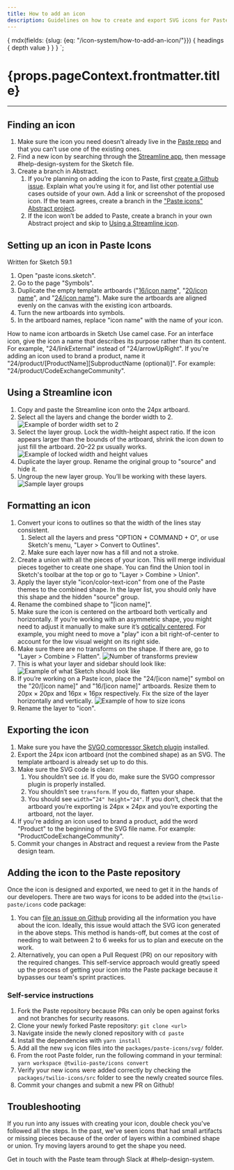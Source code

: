 ```yaml
---
title: How to add an icon
description: Guidelines on how to create and export SVG icons for Paste.
---
```



  {
    mdx(fields: {slug: {eq: "/icon-system/how-to-add-an-icon/"}}) {
      headings {
        depth
        value
      }
    }
  }
`;

<contentwrapper>
<TableOfContents headings={props.data.mdx.headings} />
<content>
<h1>{props.pageContext.frontmatter.title}</h1>

---

## Finding an icon

1. Make sure the icon you need doesn’t already live in the [Paste repo](https://twilio-labs.github.io/paste/?path=/story/overview-icons--list)
   and that you can’t use one of the existing ones.
2. Find a new icon by searching through the [Streamline app](https://app.streamlineicons.com/streamline-regular),
   then message #help-design-system for the Sketch file.
3. Create a branch in Abstract.
   1. If you’re planning on adding the icon to Paste, first [create a Github issue](https://github.com/twilio-labs/paste/issues).
      Explain what you’re using it for, and list other potential use cases outside of your own.
      Add a link or screenshot of the proposed icon. If the team agrees, create a branch in
      the ["Paste icons" Abstract project](https://share.goabstract.com/0bdb9ae0-d1da-4021-80d3-338683d27b42).
   2. If the icon won’t be added to Paste, create a branch in your own Abstract project
      and skip to [Using a Streamline icon](/icon-system/how-to-add-an-icon#using-a-streamline-icon).

## Setting up an icon in Paste Icons
Written for Sketch 59.1

1. Open "paste icons.sketch".
2. Go to the page "Symbols".
3. Duplicate the empty template artboards ("[16/icon name](https://share.goabstract.com/26080d38-a95a-46b1-a0ad-aa4ddba4abb3)",
   "[20/icon name](https://share.goabstract.com/96294d4e-50cc-4c7e-9cb9-b82a045fe970)", and "[24/icon name](https://share.goabstract.com/f51d0d18-67ce-4c02-8c44-5f8d390863d7)").
   Make sure the artboards are aligned evenly on the canvas with the existing icon artboards.
4. Turn the new artboards into symbols.
5. In the artboard names, replace "icon name" with the name of your icon.


<Callout>
   <CalloutTitle>How to name icon artboards in Sketch</CalloutTitle>
   <CalloutText>
      Use camel case. For an interface icon, give the icon a name that describes its 
      purpose rather than its content. For example, "24/linkExternal" instead of 
      "24/arrowUpRight". 
   </CalloutText>
   <CalloutText>
      If you're adding an icon used to brand a product, name it 
      "24/product/[ProductName][SubproductName (optional)]". For example: 
      "24/product/CodeExchangeCommunity".
   </CalloutText>
</Callout>


## Using a Streamline icon

1. Copy and paste the Streamline icon onto the 24px artboard.
2. Select all the layers and change the border width to 2.
   ![Example of border width set to 2](../../assets/images/icon-guide/using-streamline-icons-1.png)
3. Select the layer group. Lock the width-height aspect ratio. If the icon appears
   larger than the bounds of the artboard, shrink the icon down to just fill the
   artboard. 20–22 px usually works.
   ![Example of locked width and height values](../../assets/images/icon-guide/using-streamline-icons-2.png)
4. Duplicate the layer group. Rename the original group to "source" and hide it.
5. Ungroup the new layer group. You’ll be working with these layers.
   ![Sample layer groups](../../assets/images/icon-guide/using-streamline-icons-3.png)

## Formatting an icon

1. Convert your icons to outlines so that the width of the lines stay consistent.
   1. Select all the layers and press "OPTION + COMMAND + O", or use Sketch's menu, "Layer > Convert to Outlines".
   2. Make sure each layer now has a fill and not a stroke.
2. Create a union with all the pieces of your icon. This will merge individual pieces
   together to create one shape. You can find the Union tool in Sketch's toolbar at the
   top or go to "Layer > Combine > Union".
3. Apply the layer style "icon/color-text-icon" from one of the Paste themes to the
   combined shape. In the layer list, you should only have this shape and the hidden
   "source" group.
4. Rename the combined shape to "[icon name]".
5. Make sure the icon is centered on the artboard both vertically and horizontally.
   If you’re working with an asymmetric shape, you might need to adjust it manually to make
   sure it’s [optically centered](https://blog.marvelapp.com/optical-adjustment-logic-vs-designers/).
   For example, you might need to move a "play" icon a bit
   right-of-center to account for the low visual weight on its right side.
6. Make sure there are no transforms on the shape. If there are, go to "Layer > Combine > Flatten".
   ![Number of transforms preview](../../assets/images/icon-guide/formatting-an-icon-1.png)
7. This is what your layer and sidebar should look like:
   ![Example of what Sketch should look like](../../assets/images/icon-guide/formatting-an-icon-2.png)
8. If you’re working on a Paste icon, place the "24/[icon name]" symbol on the
   "20/[icon name]" and "16/[icon name]" artboards. Resize them to 20px × 20px and
   16px × 16px respectively. Fix the size of the layer horizontally and vertically.
   ![Example of how to size icons](../../assets/images/icon-guide/formatting-an-icon-3.png)
9. Rename the layer to "icon".

## Exporting the icon

1. Make sure you have the [SVGO compressor Sketch plugin](https://www.sketch.com/extensions/plugins/svgo-compressor/) installed.
2. Export the 24px icon artboard (not the combined shape) as an SVG. The template artboard
   is already set up to do this.
3. Make sure the SVG code is clean:
   1. You shouldn’t see `id`. If you do, make sure the SVGO compressor plugin is properly installed.
   2. You shouldn’t see `transform`. If you do, flatten your shape.
   3. You should see `width=”24" height="24"`. If you don’t, check that the artboard you’re
      exporting is 24px × 24px and you’re exporting the artboard, not the layer.
4. If you're adding an icon used to brand a product, add the word "Product" to the 
   beginning of the SVG file name. For example: "ProductCodeExchangeCommunity".
5. Commit your changes in Abstract and request a review from the Paste design team.

## Adding the icon to the Paste repository

Once the icon is designed and exported, we need to get it in the hands of our developers.
There are two ways for icons to be added into the `@twilio-paste/icons` code package:

1. You can [file an issue on Github](https://github.com/twilio-labs/paste/issues) providing all the
   information you have about the icon. Ideally, this issue would attach the SVG icon generated in
   the above steps. This method is hands-off, but comes at the cost of needing to wait between 2 to 6 weeks
   for us to plan and execute on the work.
2. Alternatively, you can open a Pull Request (PR) on our repository with the required changes.
   This self-service approach would greatly speed up the process of getting your icon into the Paste package
   because it bypasses our team's sprint practices.

### Self-service instructions

1. Fork the Paste repository because PRs can only be open against forks and not branches for security reasons.
2. Clone your newly forked Paste repository: `git clone <url>`
3. Navigate inside the newly cloned repository with `cd paste`
4. Install the dependencies with `yarn install`
5. Add all the new `svg` icon files into the `packages/paste-icons/svg/` folder.
6. From the root Paste folder, run the following command in your terminal: `yarn workspace @twilio-paste/icons convert`
7. Verify your new icons were added correctly by checking the `packages/twilio-icons/src` folder to see the newly created source files.
8. Commit your changes and submit a new PR on Github!


## Troubleshooting

If you run into any issues with creating your icon, double check you've followed
all the steps. In the past, we've seen icons that had small artifacts or
missing pieces because of the order of layers within a combined shape
or union. Try moving layers around to get the shape you need.

Get in touch with the Paste team through Slack at #help-design-system.

</content>

</contentwrapper>
